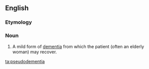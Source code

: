 ==English==

===Etymology===
{{prefix|pseudo|dementia}}

===Noun===
{{en-noun|s|-}}

# {{context|medicine}} A mild form of [[dementia]] from which the patient (often an elderly woman) may recover.

[[ta:pseudodementia]]